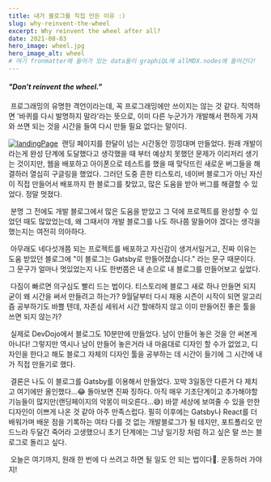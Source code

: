 ```yaml
---
title: 내가 블로그를 직접 만든 이유 :)
slug: why-reinvent-the-wheel
excerpt: Why reinvent the wheel after all?
date: 2021-08-03
hero_image: wheel.jpg
hero_image_alt: wheel
# 여기 fronmatter에 들어가 있는 data들이 graphiQL에 allMDX.nodes에 들어간다!
---
```


#### <em>"Don't reinvent the wheel."</em>

&nbsp;프로그래밍의 유명한 격언이라는데, 꼭 프로그래밍에만 쓰이지는 않는 것 같다.
직역하면 '바퀴를 다시 발명하지 말라'라는 뜻으로, 이미 다른 누군가가 개발해서
편하게 가져와 쓰면 되는 것을 시간을 들여 다시 만들 필요 없다는 말이다.

[![landingPage](./landingPage.png)](https://www.wontaechoi.tech)
&nbsp;랜딩 페이지를 한달이 넘는 시간동안 낑낑대며 만들었다. 원래 개발이라는게 완성 단계에 도달했다고
생각했을 때 부터 예상치 못했던 문제가 이리저리 생기는 것이지만, 웹을 배포하고 아이폰으로
테스트를 했을 때 맞닥뜨린 새로운 버그들을 해결하러 열심히 구글링을 했었다. 그러던 도중 흔한 티스토리, 네이버
블로그가 아닌 자신이 직접 만들어서 배포까지 한 블로그를 찾았고, 많은 도움을 받아 버그를 해결할 수 있었다. 정말 멋졌다.

&nbsp;분명 그 전에도 개발 블로그에서 많은 도움을 받았고 그 덕에 프로젝트를 완성할 수 있었던
때도 많았었는데, 왜 그때서야 개발 블로그를 나도 하나쯤 말들어야 겠다는 생각을 했는지는 여전히
의아하다.

&nbsp;아무래도 네다섯개쯤 되는 프로젝트를 배포하고 자신감이 생겨서일거고, 진짜 이유는 도움 받았던 블로그에
"이 블로그는 Gatsby로 만들어졌습니다." 라는 문구 때문이다. 그 문구가 얼마나 멋있었는지 나도 한번쯤은 내 손으로
내 블로그를 만들어보고 싶었다.

&nbsp;다짐이 빠르면 의구심도 빨리 드는 법이다. 티스토리에 블로그 새로 하나 만들면 되지 굳이 왜 시간을 써서 만들려고 하는가?
9월달부터 다시 채용 시즌이 시작이 되면 알고리즘 공부하기도 바쁠 텐데, 자존심 세워서 시간 할애하지 않고 이미 만들어진
좋은 툴을 쓰면 되지 않는가?

&nbsp;실제로 DevDojo에서 블로그도 10분만에 만들었다. 남이 만들어 놓은 것을 안 써본게 아니다! 그렇지만 역시나 남이 만들어 놓은거라
내 마음대로 디자인 할 수가 없었고, 디자인을 한다고 해도 블로그 자체의 디자인 툴을 공부하는 데 시간이 들기에 그 시간에 내가 직접 만들기로 했다.

&nbsp;결론은 나도 이 블로그를 Gatsby를 이용해서 만들었다. 꼬박 3일동안 다른거 다 제치고 여기에만 올인했다...😂 돌아보면
진짜 징하다. 아직 매우 기초단계이고 추가해야할 기능들이 많지만(랜딩페이지의 악몽이
떠오른다...😅) 바깥 세상에 보여줄 수 있을 만한 디자인이 이쁘게 나온 것 같아 아주 만족스럽다. 필히 이후에는 Gatsby나 React를 더 배워가며
배운 점을 기록하는 여타 다를 것 없는 개발블로그가 될 테지만, 포트폴리오 만드느라 두달간 죽어라 고생했으니 초기 단계에는
그냥 일기장 처럼 하고 싶은 말 쓰는 블로그로 돌리고 싶다.

&nbsp;오늘은 여기까지, 원래 한 번에 다 쓰려고 하면 될 일도 안 되는 법이다🤣. 운동하러 가야지!
